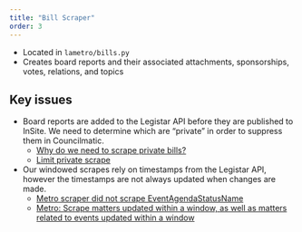 ```yaml
---
title: "Bill Scraper"
order: 3
---
```


- Located in `lametro/bills.py`
- Creates board reports and their associated attachments, sponsorships, votes, 
relations, and topics

## Key issues

- Board reports are added to the Legistar API before they are published to InSite. We
need to determine which are "private" in order to suppress them in Councilmatic.
  - [Why do we need to scrape private bills?](https://github.com/Metro-Records/la-metro-councilmatic/pull/394#issuecomment-461922234)
  - [Limit private scrape](https://github.com/opencivicdata/scrapers-us-municipal/pull/262)
- Our windowed scrapes rely on timestamps from the Legistar API, however the timestamps
are not always updated when changes are made.
  - [Metro scraper did not scrape EventAgendaStatusName](https://github.com/opencivicdata/scrapers-us-municipal/issues/239)
  - [Metro: Scrape matters updated within a window, as well as matters related to events updated within a window](https://github.com/opencivicdata/scrapers-us-municipal/pull/344)